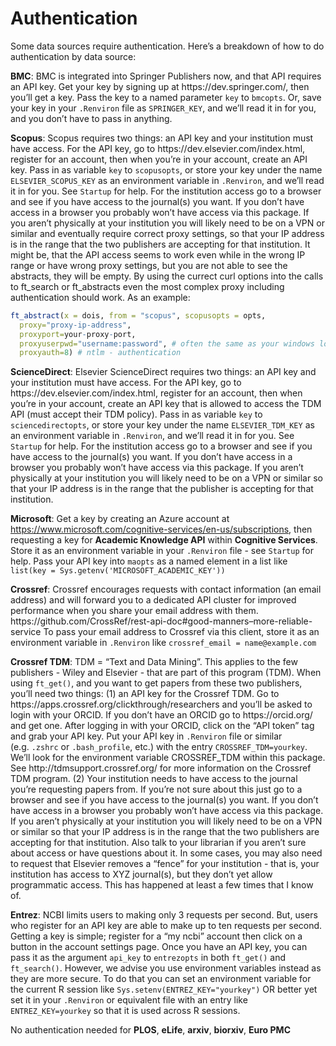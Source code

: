 # Authentication {#authentication}

Some data sources require authentication. Here's a breakdown of how to do authentication by data source:

**BMC**: BMC is integrated into Springer Publishers now, 
and that API requires an API key.  Get your key by signing up at 
https://dev.springer.com/, then you'll get a key. Pass the key to a 
named parameter `key` to `bmcopts`. Or, save your key in your `.Renviron` 
file as `SPRINGER_KEY`, and we'll read it in for you, and you don't 
have to pass in anything.

**Scopus**: Scopus requires two things: an API key and your institution must
have access. For the API key, go to https://dev.elsevier.com/index.html, 
register for an account, then when you're in your account, create an API key. 
Pass in as variable `key` to `scopusopts`, or store your key under the name 
`ELSEVIER_SCOPUS_KEY` as an environment variable in `.Renviron`, and 
we'll read it in for you. See `Startup` for help. For the institution access
go to a browser and see if you have access to the journal(s) you want. 
If you don't have access in a browser you probably won't have access via 
this package. If you aren't physically at your institution you will likely 
need to be on a VPN or similar and eventually require correct proxy settings,
so that your IP address is in the range 
that the two publishers are accepting for that institution.
It might be, that the API access seems to work even while 
in the wrong IP range or have wrong proxy settings, 
but you are not able to see the abstracts, they will be empty.
By using the currect curl options into the calls to ft_search or ft_abstracts even 
the most complex proxy including authentication should work. As an example:

```r
ft_abstract(x = dois, from = "scopus", scopusopts = opts,
  proxy="proxy-ip-address",
  proxyport=your-proxy-port,
  proxyuserpwd="username:password", # often the same as your windows login
  proxyauth=8) # ntlm - authentication
```

**ScienceDirect**: Elsevier ScienceDirect requires two things: an API key 
and your institution must have access. For the API key, 
go to https://dev.elsevier.com/index.html, 
register for an account, then when you're in your account, create an API key 
that is allowed to access the TDM API (must accept their TDM policy). 
Pass in as variable `key` to `sciencedirectopts`, or store your key under the name 
`ELSEVIER_TDM_KEY` as an environment variable in `.Renviron`, and 
we'll read it in for you. See `Startup` for help. For the institution access
go to a browser and see if you have access to the journal(s) you want. 
If you don't have access in a browser you probably won't have access via 
this package. If you aren't physically at your institution you will likely 
need to be on a VPN or similar so that your IP address is in the range 
that the publisher is accepting for that institution.
 
**Microsoft**: Get a key by creating an Azure account at 
<https://www.microsoft.com/cognitive-services/en-us/subscriptions>, 
then requesting a key for **Academic Knowledge API** within 
**Cognitive Services**. Store it as an environment variable in your 
`.Renviron` file - see `Startup` for help. Pass your 
API key into `maopts` as a named element in a list like 
`list(key = Sys.getenv('MICROSOFT_ACADEMIC_KEY'))`

**Crossref**: Crossref encourages requests with contact information 
(an email address) and will forward you to a dedicated API cluster 
for improved performance when you share your email address with them.
https://github.com/CrossRef/rest-api-doc#good-manners--more-reliable-service
To pass your email address to Crossref via this client, store it 
as an environment variable in `.Renviron` like 
`crossref_email = name@example.com`

**Crossref TDM**: TDM = "Text and Data Mining". This applies to the few 
publishers - Wiley and Elsevier - that are part of this program (TDM). 
When using `ft_get()`, and you want to get papers from these two publishers,
you'll need two things: 
(1) an API key for the Crossref TDM. Go to 
https://apps.crossref.org/clickthrough/researchers and you'll be asked to 
login with your ORCID. If you don't have an ORCID go to https://orcid.org/
and get one. After logging in with your ORCID, click on the "API token" 
tag and grab your API key. Put your API key in `.Renviron` file or similar
(e.g. `.zshrc` or `.bash_profile`, etc.) with the entry 
`CROSSREF_TDM=yourkey`. We'll look for the environment variable CROSSREF_TDM
within this package. See http://tdmsupport.crossref.org/ for more 
information on the Crossref TDM program.
(2) Your institution needs to have access to the journal you're requesting
papers from. If you're not sure about this just go to a browser and see if you
have access to the journal(s) you want. If you don't have access in a browser 
you probably won't have access via this package. If you aren't physically at 
your institution you will likely need to be on a VPN or similar so that 
your IP address is in the range that the two publishers are accepting for 
that institution. Also talk to your librarian if you aren't sure about 
access or have questions about it. In some cases, you may also need to request
that Elsevier removes a "fence" for your institution - that is, your institution
has access to XYZ journal(s), but they don't yet allow programmatic access. 
This has happened at least a few times that I know of.

**Entrez**: NCBI limits users to making only 3 requests per second. But, users 
who register for an API key are able to make up to ten requests per second. 
Getting a key is simple; register for a "my ncbi" account then click on a 
button in the account settings page. Once you have an API key, you can pass it 
as the argument `api_key` to `entrezopts` in both `ft_get()` and `ft_search()`. 
However, we advise you use environment variables instead as they are more secure.
To do that you can set an environment variable for the current R session like 
`Sys.setenv(ENTREZ_KEY="yourkey")` OR better yet set it in your `.Renviron` 
or equivalent file with an entry like `ENTREZ_KEY=yourkey` so that it is 
used across R sessions.

No authentication needed for **PLOS**, **eLife**, **arxiv**, **biorxiv**, 
**Euro PMC**
